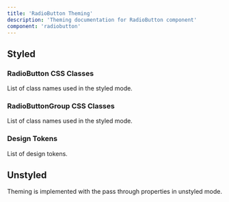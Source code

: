```yaml
---
title: 'RadioButton Theming'
description: 'Theming documentation for RadioButton component'
component: 'radiobutton'
---
```


## Styled

### RadioButton CSS Classes

List of class names used in the styled mode.

<DocTable name="RadioButton" category="style" />

### RadioButtonGroup CSS Classes

List of class names used in the styled mode.

<DocTable name="RadioButtonGroup" category="style" />

### Design Tokens

List of design tokens.

<DocTable name="RadioButton" category="token" />

## Unstyled

Theming is implemented with the pass through properties in unstyled mode.

